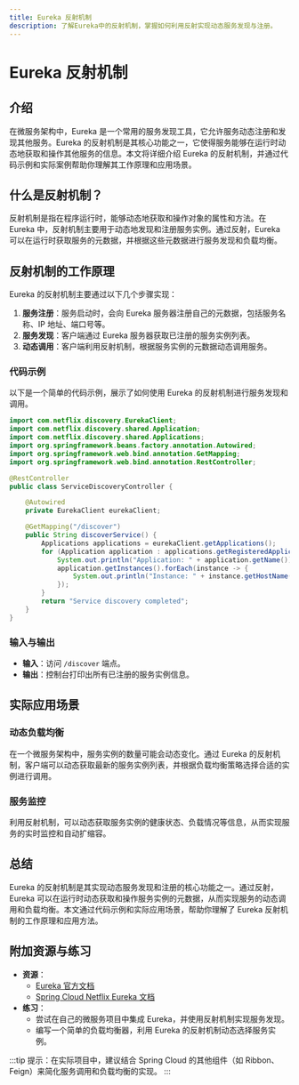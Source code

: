 ```yaml
---
title: Eureka 反射机制
description: 了解Eureka中的反射机制，掌握如何利用反射实现动态服务发现与注册。
---
```


# Eureka 反射机制

## 介绍

在微服务架构中，Eureka 是一个常用的服务发现工具，它允许服务动态注册和发现其他服务。Eureka 的反射机制是其核心功能之一，它使得服务能够在运行时动态地获取和操作其他服务的信息。本文将详细介绍 Eureka 的反射机制，并通过代码示例和实际案例帮助你理解其工作原理和应用场景。

## 什么是反射机制？

反射机制是指在程序运行时，能够动态地获取和操作对象的属性和方法。在 Eureka 中，反射机制主要用于动态地发现和注册服务实例。通过反射，Eureka 可以在运行时获取服务的元数据，并根据这些元数据进行服务发现和负载均衡。

## 反射机制的工作原理

Eureka 的反射机制主要通过以下几个步骤实现：

1. **服务注册**：服务启动时，会向 Eureka 服务器注册自己的元数据，包括服务名称、IP 地址、端口号等。
2. **服务发现**：客户端通过 Eureka 服务器获取已注册的服务实例列表。
3. **动态调用**：客户端利用反射机制，根据服务实例的元数据动态调用服务。

### 代码示例

以下是一个简单的代码示例，展示了如何使用 Eureka 的反射机制进行服务发现和调用。

```java
import com.netflix.discovery.EurekaClient;
import com.netflix.discovery.shared.Application;
import com.netflix.discovery.shared.Applications;
import org.springframework.beans.factory.annotation.Autowired;
import org.springframework.web.bind.annotation.GetMapping;
import org.springframework.web.bind.annotation.RestController;

@RestController
public class ServiceDiscoveryController {

    @Autowired
    private EurekaClient eurekaClient;

    @GetMapping("/discover")
    public String discoverService() {
        Applications applications = eurekaClient.getApplications();
        for (Application application : applications.getRegisteredApplications()) {
            System.out.println("Application: " + application.getName());
            application.getInstances().forEach(instance -> {
                System.out.println("Instance: " + instance.getHostName() + ":" + instance.getPort());
            });
        }
        return "Service discovery completed";
    }
}
```

### 输入与输出

- **输入**：访问 `/discover` 端点。
- **输出**：控制台打印出所有已注册的服务实例信息。

## 实际应用场景

### 动态负载均衡

在一个微服务架构中，服务实例的数量可能会动态变化。通过 Eureka 的反射机制，客户端可以动态获取最新的服务实例列表，并根据负载均衡策略选择合适的实例进行调用。

### 服务监控

利用反射机制，可以动态获取服务实例的健康状态、负载情况等信息，从而实现服务的实时监控和自动扩缩容。

## 总结

Eureka 的反射机制是其实现动态服务发现和注册的核心功能之一。通过反射，Eureka 可以在运行时动态获取和操作服务实例的元数据，从而实现服务的动态调用和负载均衡。本文通过代码示例和实际应用场景，帮助你理解了 Eureka 反射机制的工作原理和应用方法。

## 附加资源与练习

- **资源**：
  - [Eureka 官方文档](https://github.com/Netflix/eureka/wiki)
  - [Spring Cloud Netflix Eureka 文档](https://spring.io/projects/spring-cloud-netflix)
- **练习**：
  - 尝试在自己的微服务项目中集成 Eureka，并使用反射机制实现服务发现。
  - 编写一个简单的负载均衡器，利用 Eureka 的反射机制动态选择服务实例。

:::tip
提示：在实际项目中，建议结合 Spring Cloud 的其他组件（如 Ribbon、Feign）来简化服务调用和负载均衡的实现。
:::